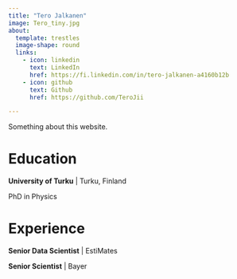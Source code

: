 ```yaml
---
title: "Tero Jalkanen"
image: Tero_tiny.jpg
about:
  template: trestles
  image-shape: round
  links:
    - icon: linkedin
      text: LinkedIn
      href: https://fi.linkedin.com/in/tero-jalkanen-a4160b12b
    - icon: github
      text: Github
      href: https://github.com/TeroJii

---
```


Something about this website. 


# Education

**University of Turku** | Turku, Finland

PhD in Physics


# Experience

**Senior Data Scientist** | EstiMates

**Senior Scientist** | Bayer